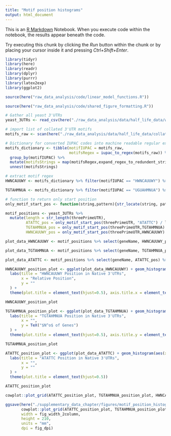 ```yaml
---
title: "Motif position histograms"
output: html_document
---
```


This is an [R Markdown](http://rmarkdown.rstudio.com) Notebook. When you execute code within the notebook, the results appear beneath the code. 

Try executing this chunk by clicking the *Run* button within the chunk or by placing your cursor inside it and pressing *Ctrl+Shift+Enter*. 

```r
library(tidyr)
library(here)
library(readr)
library(dplyr)
library(purrr)
library(latex2exp)
library(ggplot2)

source(here("raw_data_analysis/code/linear_model_functions.R"))

source(here("raw_data_analysis/code/shared_figure_formatting.R"))

# Gather all yeast 3'UTRs
yeast_3UTRs <- read_csv(here("./raw_data_analysis/data/half_life_data/whole_genome_3UTR.csv"))

# import list of collated 3'UTR motifs
motifs_raw <- scan(here("./raw_data_analysis/data/half_life_data/collated_suspected_decay_motifs.txt"), character())

# Dictionary for converted IUPAC codes into machine readable regular expressions and converting U -> T
motifs_dictionary <- tibble(motifIUPAC = motifs_raw,
                            motifsRegex = iupac_to_regex(motifs_raw)) %>% 
  group_by(motifIUPAC) %>%
  mutate(motifsStrings = map(motifsRegex,expand_regex_to_redundent_strings)) %>%
  unnest(motifsStrings) 

```

```r
# extract motif regex
HWNCAUUWY <- motifs_dictionary %>% filter(motifIUPAC == "HWNCAUUWY") %>% pull(motifsRegex) %>% unique()

TGTAHMNUA <- motifs_dictionary %>% filter(motifIUPAC == "UGUAHMNUA") %>% pull(motifsRegex) %>% unique()

# function to return only start position
only_motif_start_pos <- function(string,pattern){str_locate(string, pattern)[,1]}

motif_positions <- yeast_3UTRs %>% 
  mutate(length = str_length(threePrimeUTR), 
         ATATTC_pos = only_motif_start_pos(threePrimeUTR, "ATATTC") / length, 
         TGTAHMNUA_pos = only_motif_start_pos(threePrimeUTR,TGTAHMNUA) / length, 
         HWNCAUUWY_pos = only_motif_start_pos(threePrimeUTR,HWNCAUUWY) / length)
```

```r
plot_data_HWNCAUUWY <- motif_positions %>% select(geneName, HWNCAUUWY_pos) %>% filter(!is.na(HWNCAUUWY_pos))  %>% arrange(HWNCAUUWY_pos) %>% mutate(count = 1, cumulative= cumsum(count))

plot_data_TGTAHMNUA <- motif_positions %>% select(geneName, TGTAHMNUA_pos) %>% filter(!is.na(TGTAHMNUA_pos))  %>% arrange(TGTAHMNUA_pos) %>% mutate(count = 1, cumulative= cumsum(count))

plot_data_ATATTC <- motif_positions %>% select(geneName, ATATTC_pos) %>% filter(!is.na(ATATTC_pos))  %>% arrange(ATATTC_pos) %>% mutate(count = 1, cumulative= cumsum(count))

HWNCAUUWY_position_plot <- ggplot(plot_data_HWNCAUUWY) + geom_histogram(aes(x=HWNCAUUWY_pos)) +
  labs(title = "HWNCAUUWY Position in Native 3'UTRs",
       x = "Relative Position",
       y = ""
  ) +
  theme(plot.title = element_text(hjust=0.5), axis.title.x = element_text(size = 15))

HWNCAUUWY_position_plot

TGTAHMNUA_position_plot <- ggplot(plot_data_TGTAHMNUA) + geom_histogram(aes(x=TGTAHMNUA_pos)) +
  labs(title = "TGTAHMNUA Position in Native 3'UTRs",
       x = "",
       y = TeX("$N^o$ of Genes")
  ) +
  theme(plot.title = element_text(hjust=0.5), axis.title.y = element_text(size = 15))

TGTAHMNUA_position_plot

ATATTC_position_plot <- ggplot(plot_data_ATATTC) + geom_histogram(aes(x=ATATTC_pos)) +
  labs(title = "ATATTC Position in Native 3'UTRs",
       x = "",
       y = ""
  ) +
  theme(plot.title = element_text(hjust=0.5))

ATATTC_position_plot

cowplot::plot_grid(ATATTC_position_plot, TGTAHMNUA_position_plot, HWNCAUUWY_position_plot, ncol = 1)

ggsave(here("./supplementary_data_chapter/figures/motif_position_histograms.png"),
       cowplot::plot_grid(ATATTC_position_plot, TGTAHMNUA_position_plot, HWNCAUUWY_position_plot, ncol = 1),
       width = fig_width_2column, 
       height = 210,
       units = "mm",
       dpi = fig_dpi)
```